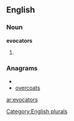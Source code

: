 ==English==

===Noun===
'''evocators'''

# {{plural of|[[evocator]]}}

===Anagrams===
* {{alphagram|aceoorstv}}
* [[overcoats#English|overcoats]]


[[Category:English plurals]]

[[ar:evocators]]
